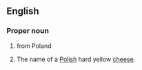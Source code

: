 ==English==

===Proper noun===
{{en-proper noun}}

# {{surname|from=Polish}} from Poland
# The name of a [[Polish]] hard yellow [[cheese]].